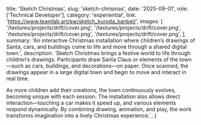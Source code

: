   title: 'Sketch Christmas',
  slug: 'sketch-chrismas',
  date: '2025-09-01',
  role: ['Technical Developer'],
  category: 'experiential',
  link: 'https://www.teamlab.art/ew/sketch_kuroda_kanbei/',
  images: [
    '/textures/projects/drift/cover.png',
    '/textures/projects/drift/cover.png',
    '/textures/projects/drift/cover.png',
    '/textures/projects/drift/cover.png',
  ],
  summary:
    'An interactive Christmas installation where children’s drawings of Santa, cars, and buildings come to life and move through a shared digital town.',
  description: `Sketch Christmas brings a festive world to life through children’s drawings. Participants draw Santa Claus or elements of the town—such as cars, buildings, and decorations—on paper. Once scanned, the drawings appear in a large digital town and begin to move and interact in real time.
  
  As more children add their creations, the town continuously evolves, becoming unique with each session. The installation also allows direct interaction—touching a car makes it speed up, and various elements respond dynamically. By combining drawing, animation, and play, the work transforms imagination into a lively Christmas experience.`,
}
